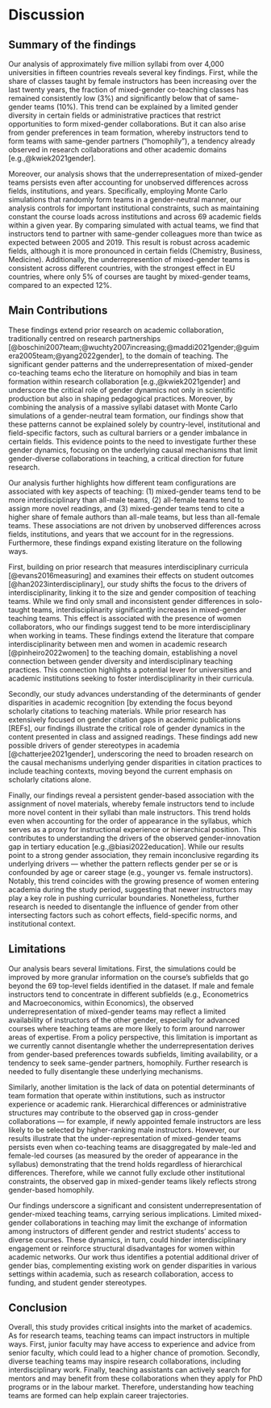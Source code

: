 # Discussion

## Summary of the findings

Our analysis of approximately five million syllabi from over 4,000 universities in fifteen countries reveals several key findings. First, while the share of classes taught by female instructors has been increasing over the last twenty years, the fraction of mixed-gender co-teaching classes has remained consistently low (3%) and significantly below that of same-gender teams (10%). This trend can be explained by a limited gender diversity in certain fields or administrative practices that restrict opportunities to form mixed-gender collaborations. But it can also arise from gender preferences in team formation, whereby instructors tend to form teams with same-gender partners ("homophily"), a tendency already observed in research collaborations and other academic domains [e.g.,@kwiek2021gender].

Moreover, our analysis shows that the underrepresentation of mixed-gender teams persists even after accounting for unobserved differences across fields, institutions, and years. Specifically, employing Monte Carlo simulations that randomly form teams in a gender-neutral manner, our analysis controls for important institutional constraints, such as maintaining constant the course loads across institutions and across 69 academic fields within a given year. By comparing simulated with actual teams, we  find that instructors tend to partner with same-gender colleagues more than twice as expected between 2005 and 2019. This result is robust across academic fields, although it is more pronounced in certain fields (Chemistry, Business, Medicine). Additionally, the underrepresention of mixed-gender teams is consistent across different countries, with the strongest effect in EU countries, where only 5% of courses are taught by mixed-gender teams, compared to an expected 12%.

## Main Contributions 

These findings extend prior research on academic collaboration, traditionally centred on research partnerships [@boschini2007team;@wuchty2007increasing;@maddi2021gender;@guimera2005team;@yang2022gender], to the domain of teaching. The significant gender patterns and the underrepresentation of mixed-gender co-teaching teams echo the literature on homophily and bias in team formation within research collaboration [e.g.,@kwiek2021gender] and underscore the critical role of gender dynamics not only in scientific production but also in shaping pedagogical practices. Moreover, by combining the analysis of a massive syllabi dataset with Monte Carlo simulations of a gender-neutral team formation, our findings show that these patterns cannot be explained solely by country-level, institutional and field-specific factors, such as cultural barriers or a gender imbalance in certain fields. This evidence points to the need to investigate further these gender dynamics, focusing on the underlying causal mechanisms that limit gender-diverse collaborations in teaching, a critical direction for future research.

Our analysis further highlights how different team configurations are associated with key aspects of teaching: (1) mixed-gender teams tend to be more interdisciplinary than all-male teams, (2) all-female teams tend to assign more novel readings, and (3) mixed-gender teams tend to cite a higher share of female authors than all-male teams, but less than all-female teams. These associations are not driven by unobserved differences across fields, institutions, and years that we account for in the regressions. Furthermore, these findings expand existing literature on the following ways.

First, building on prior research that measures interdisciplinary curricula [@evans2016measuring] and examines their effects on student outcomes [@han2023interdisciplinary], our study shifts the focus to the drivers of interdisciplinarity, linking it to the size and gender composition of teaching teams. While we find only small and inconsistent gender differences in solo-taught teams, interdisciplinarity significantly increases in mixed-gender teaching teams. This effect is associated with the presence of women collaborators, who our findings suggest tend to be more interdisciplinary when working in teams. These findings extend the literature that compare interdisciplinarity between men and women in academic research [@pinheiro2022women] to the teaching domain, establishing a novel connection between gender diversity and interdisciplinary teaching practices. This connection highlights a potential lever for universities and academic institutions seeking to foster interdisciplinarity in their curricula.

<!-- https://direct.mit.edu/qss/article/3/2/363/111199/Do-women-undertake-interdisciplinary-research-more -->

Secondly, our study advances understanding of the determinants of gender disparities in academic recognition [by extending the focus beyond scholarly citations to teaching materials. While prior research has extensively focused on gender citation gaps in academic publications [REFs], our findings illustrate the critical role of gender dynamics in the content presented in class and assigned readings. These findings add new possible drivers of gender stereotypes in academia [@chatterjee2021gender], underscoring the need to broaden research on the causal mechanisms underlying gender disparities in citation practices to include teaching contexts, moving beyond the current emphasis on scholarly citations alone.

Finally, our findings reveal a persistent gender-based association with the assignment of novel materials, whereby female instructors tend to include more novel content in their syllabi than male instructors. This trend holds even when accounting for the order of appearance in the syllabus, which serves as a proxy for instructional experience or hierarchical position. This contributes to understanding the drivers of the observed gender-innovation gap in tertiary education [e.g.,@biasi2022education]. While our results point to a strong gender association, they remain inconclusive regarding its underlying drivers --- whether the pattern reflects gender per se or is confounded by age or career stage (e.g., younger vs. female instructors). Notably, this trend coincides with the growing presence of women entering academia during the study period, suggesting that newer instructors may play a key role in pushing curricular boundaries. Nonetheless, further research is needed to disentangle the influence of gender from other intersecting factors such as cohort effects, field-specific norms, and institutional context.

## Limitations

Our analysis bears several limitations. First, the simulations could be improved by more granular information on the course's subfields that go beyond the 69 top-level fields identified in the dataset. If male and female instructors tend to concentrate in different subfields (e.g., Econometrics and Macroeconomics, within Economics), the observed underrepresentation of mixed-gender teams may reflect a limited availability of instructors of the other gender, especially for advanced courses where teaching teams are more likely to form around narrower areas of expertise. From a policy perspective, this limitation is important as we currently cannot disentangle whether the underrepresentation derives from gender-based preferences towards subfields, limiting availability, or a tendency to seek same-gender partners, homophily. Further research is needed to fully disentangle these underlying mechanisms.

Similarly, another limitation is the lack of data on potential determinants of team formation that operate within institutions, such as instructor experience or academic rank. Hierarchical differences or administrative structures may contribute to the observed gap in cross-gender collaborations — for example, if newly appointed female instructors are less likely to be selected by higher-ranking male instructors. However, our results illustrate that the under-representation of mixed-gender teams persists even when co-teaching teams are disaggregated by male-led and female-led courses (as measured by the oreder of appearance in the syllabus) demonstrating that the trend holds regardless of hierarchical differences. Therefore, while we cannot fully exclude other institutional constraints, the observed gap in mixed-gender teams likely reflects strong gender-based homophily.

Our findings underscore a significant and consistent underrepresentation of gender-mixed teaching teams, carrying serious implications. Limited mixed-gender collaborations in teaching may limit the exchange of information among instructors of different gender and restrict students' access to diverse courses. These dynamics, in turn, could hinder interdisciplinary engagement or reinforce structural disadvantages for women within academic networks. Our work thus identifies a potential additional driver of gender bias, complementing existing work on gender disparities in various settings within academia, such as research collaboration, access to funding, and student gender stereotypes.

<!-- TODO: review from HERE -->

<!-- Our analysis of gender composition and interdisciplinarity reveals a strong link between gender diversity and interdisciplinary teaching. Between 2000 and 2019, mixed-gender teams consistently exhibited greater interdisciplinarity than same-gender teams (male-only or female-only), underscoring the value of gender diversity in academia. Interestingly, women teaching alone are nearly as interdisciplinary as men, suggesting that gender preferences in team formation---not inherent differences in teaching styles---shape interdisciplinary outcomes. By reducing the prevalence of mixed-gender teams, these preferences likely limit interdisciplinary course offerings, introducing a previously overlooked barrier to the spread of interdisciplinary work in academia. -->

<!-- Another key finding relates to how gender composition shapes the representation of women authors in college education. We find that female-majority teams consistently cite more female authors than male-majority teams, holding this pattern across all team sizes. For instance, courses with a single male instructor cite about 10% fewer female authors than those taught by a female instructor. In mixed-gender teams, male-lead teams tend to cite considerably fewer women authors than female-lead ones. This evidence points to an adverse effect of mixed-gender collaboration on citing women’s materials for teaching. While this adverse effect is likely to impact female instructors, as their work is less visible among students, it may also affect students as they are exposed to less diverse work, which may impact their learning (e.g., through a lack of role models). -->

<!-- Finally, female instructors use more novel readings and materials in their syllabi when teaching alone than male instructors. Furthermore, all-female teams use more novel readings than women teaching alone. Additionally, on average, diverse teams of two instructors use readings older than those used by all-female teams but more recent than those used by all-male teams. This evidence suggests that women have a propensity for newer readings, which can benefit students who might be exposed to more content at the frontier. It is possible that, assuming women are younger on average, this gap in novelty could be driven by cohort effects. However, it is striking that the gap remains in diverse teams, suggesting a significant role in gender composition that goes beyond age. -->

<!-- Our work is consistent with previous research showing an underrepresentation of gender-diverse teams in academia. However, contrary to research teams, we find that gender diversity harms women's work citations and novelty, suggesting that women teaching alone or in teams of all women have more freedom in pursuing more novel materials and give credit to women authors. This points to potential difficulties in how instructors of different genders view teaching, which in turn may drive the matching of teams and ultimately affect students' outcomes.   -->

<!-- TODO: move to Results -->
<!-- Instructors may not always be able to choose their team members. For example, instructors at higher levels of the hierarchy may have more weight in deciding who matches with whom. We try to consider this effect by examining the order of appearance in the syllabus as a proxy of instructors' seniority. The analysis confirms strong gender preferences -- if the first instructor is a man, then 66% of the following instructors are men. Similarly, if the first instructor is a woman, 62% of the following instructors are women.   -->

## Conclusion

Overall, this study provides critical insights into the market of academics. As for research teams, teaching teams can impact instructors in multiple ways. First, junior faculty may have access to experience and advice from senior faculty, which could lead to a higher chance of promotion. Secondly, diverse teaching teams may inspire research collaborations, including interdisciplinary work. Finally, teaching assistants can actively search for mentors and may benefit from these collaborations when they apply for PhD programs or in the labour market. Therefore, understanding how teaching teams are formed can help explain career trajectories.